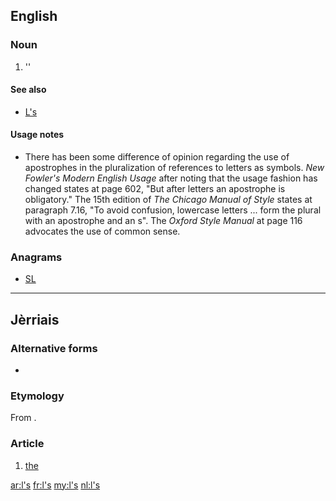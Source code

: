 {{also|LS|.ls|L's}}
==English==

===Noun===
{{head|en|plural}}

# ''{{plural of|l|lang=en}}

====See also====
* [[L's]]

====Usage notes====
* There has been some difference of opinion regarding the use of apostrophes in the pluralization of references to letters as symbols.  ''New Fowler's Modern English Usage'' after noting that the usage fashion has changed states at page 602, "But after letters an apostrophe is obligatory."    The 15th edition of ''The Chicago Manual of Style'' states at paragraph 7.16, "To avoid confusion, lowercase letters ... form the plural with an apostrophe and an s".  The ''Oxford Style Manual'' at page 116 advocates the use of common sense.

===Anagrams===
* [[SL#English|SL]]

----

==Jèrriais==

===Alternative forms===
* {{l|roa-jer|les}}

===Etymology===
From {{etyl|fro|roa-jer}} {{term|les|lang=fro}}.

===Article===
{{head|roa-jer|article|g=p|singular|l'}}

# [[the]] {{qualifier|plural definite article}}

[[ar:l's]]
[[fr:l's]]
[[my:l's]]
[[nl:l's]]